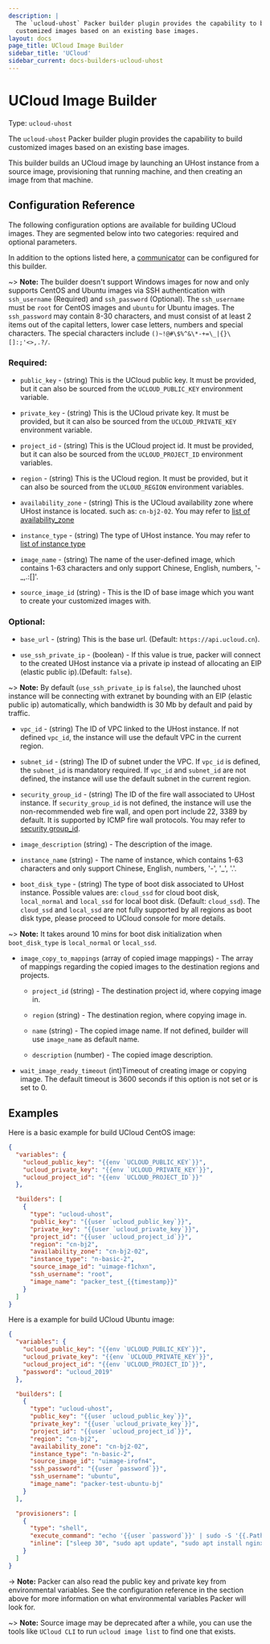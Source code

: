 ```yaml
---
description: |
  The `ucloud-uhost` Packer builder plugin provides the capability to build
  customized images based on an existing base images.
layout: docs
page_title: UCloud Image Builder
sidebar_title: 'UCloud'
sidebar_current: docs-builders-ucloud-uhost
---
```


# UCloud Image Builder

Type: `ucloud-uhost`

The `ucloud-uhost` Packer builder plugin provides the capability to build
customized images based on an existing base images.

This builder builds an UCloud image by launching an UHost instance from a source image,
provisioning that running machine, and then creating an image from that machine.

## Configuration Reference

The following configuration options are available for building UCloud images. They are
segmented below into two categories: required and optional parameters.

In addition to the options listed here, a
[communicator](../templates/communicator.html) can be configured for this
builder.

~> **Note:** The builder doesn't support Windows images for now and only supports CentOS and Ubuntu images via SSH authentication with `ssh_username` (Required) and `ssh_password` (Optional). The `ssh_username` must be `root` for CentOS images and `ubuntu` for Ubuntu images. The `ssh_password` may contain 8-30 characters, and must consist of at least 2 items out of the capital letters, lower case letters, numbers and special characters. The special characters include `()~!@#\$%^&\*-+=\_|{}\[]:;'<>,.?/`.

### Required:

- `public_key` - (string) This is the UCloud public key. It must be provided, but it can also be sourced from the `UCLOUD_PUBLIC_KEY` environment variable.

- `private_key` - (string) This is the UCloud private key. It must be provided, but it can also be sourced from the `UCLOUD_PRIVATE_KEY` environment variable.

- `project_id` - (string) This is the UCloud project id. It must be provided, but it can also be sourced from the `UCLOUD_PROJECT_ID` environment variables.

- `region` - (string) This is the UCloud region. It must be provided, but it can also be sourced from the `UCLOUD_REGION` environment variables.

- `availability_zone` - (string) This is the UCloud availability zone where UHost instance is located. such as: `cn-bj2-02`. You may refer to [list of availability_zone](https://docs.ucloud.cn/api/summary/regionlist)

- `instance_type` - (string) The type of UHost instance. You may refer to [list of instance type](https://docs.ucloud.cn/compute/terraform/specification/instance)

- `image_name` - (string) The name of the user-defined image, which contains 1-63 characters and only support Chinese, English, numbers, '-\_,.:[]'.

- `source_image_id` (string) - This is the ID of base image which you want to create your customized images with.

### Optional:

- `base_url` - (string) This is the base url. (Default: `https://api.ucloud.cn`).

- `use_ssh_private_ip` - (boolean) - If this value is true, packer will connect to the created UHost instance via a private ip instead of allocating an EIP (elastic public ip).(Default: `false`).

~> **Note:** By default (`use_ssh_private_ip` is `false`), the launched uhost instance will be connecting with extranet by bounding with an EIP (elastic public ip) automatically, which bandwidth is 30 Mb by default and paid by traffic.

- `vpc_id` - (string) The ID of VPC linked to the UHost instance. If not defined `vpc_id`, the instance will use the default VPC in the current region.

- `subnet_id` - (string) The ID of subnet under the VPC. If `vpc_id` is defined, the `subnet_id` is mandatory required. If `vpc_id` and `subnet_id` are not defined, the instance will use the default subnet in the current region.

- `security_group_id` - (string) The ID of the fire wall associated to UHost instance. If `security_group_id` is not defined,
  the instance will use the non-recommended web fire wall, and open port include 22, 3389 by default. It is supported by ICMP fire wall protocols.
  You may refer to [security group_id](https://docs.ucloud.cn/network/firewall/firewall.html).

- `image_description` (string) - The description of the image.

- `instance_name` (string) - The name of instance, which contains 1-63 characters and only support Chinese, English, numbers, '-', '\_', '.'.

- `boot_disk_type` - (string) The type of boot disk associated to UHost instance.
  Possible values are: `cloud_ssd` for cloud boot disk, `local_normal` and `local_ssd` for local boot disk. (Default: `cloud_ssd`).
  The `cloud_ssd` and `local_ssd` are not fully supported by all regions as boot disk type, please proceed to UCloud console for more details.

~> **Note:** It takes around 10 mins for boot disk initialization when `boot_disk_type` is `local_normal` or `local_ssd`.

- `image_copy_to_mappings` (array of copied image mappings) - The array of mappings regarding the copied images to the destination regions and projects.

  - `project_id` (string) - The destination project id, where copying image in.

  - `region` (string) - The destination region, where copying image in.

  - `name` (string) - The copied image name. If not defined, builder will use `image_name` as default name.

  - `description` (number) - The copied image description.

- `wait_image_ready_timeout` (int)Timeout of creating image or copying image. The default timeout is 3600 seconds if this option is not set or is set to 0.

## Examples

Here is a basic example for build UCloud CentOS image:

```json
{
  "variables": {
    "ucloud_public_key": "{{env `UCLOUD_PUBLIC_KEY`}}",
    "ucloud_private_key": "{{env `UCLOUD_PRIVATE_KEY`}}",
    "ucloud_project_id": "{{env `UCLOUD_PROJECT_ID`}}"
  },

  "builders": [
    {
      "type": "ucloud-uhost",
      "public_key": "{{user `ucloud_public_key`}}",
      "private_key": "{{user `ucloud_private_key`}}",
      "project_id": "{{user `ucloud_project_id`}}",
      "region": "cn-bj2",
      "availability_zone": "cn-bj2-02",
      "instance_type": "n-basic-2",
      "source_image_id": "uimage-f1chxn",
      "ssh_username": "root",
      "image_name": "packer_test_{{timestamp}}"
    }
  ]
}
```

Here is a example for build UCloud Ubuntu image:

```json
{
  "variables": {
    "ucloud_public_key": "{{env `UCLOUD_PUBLIC_KEY`}}",
    "ucloud_private_key": "{{env `UCLOUD_PRIVATE_KEY`}}",
    "ucloud_project_id": "{{env `UCLOUD_PROJECT_ID`}}",
    "password": "ucloud_2019"
  },

  "builders": [
    {
      "type": "ucloud-uhost",
      "public_key": "{{user `ucloud_public_key`}}",
      "private_key": "{{user `ucloud_private_key`}}",
      "project_id": "{{user `ucloud_project_id`}}",
      "region": "cn-bj2",
      "availability_zone": "cn-bj2-02",
      "instance_type": "n-basic-2",
      "source_image_id": "uimage-irofn4",
      "ssh_password": "{{user `password`}}",
      "ssh_username": "ubuntu",
      "image_name": "packer-test-ubuntu-bj"
    }
  ],

  "provisioners": [
    {
      "type": "shell",
      "execute_command": "echo '{{user `password`}}' | sudo -S '{{.Path}}'",
      "inline": ["sleep 30", "sudo apt update", "sudo apt install nginx -y"]
    }
  ]
}
```

-> **Note:** Packer can also read the public key and private key from
environmental variables. See the configuration reference in the section above
for more information on what environmental variables Packer will look for.

~> **Note:** Source image may be deprecated after a while, you can use the tools like `UCloud CLI` to run `ucloud image list` to find one that exists.
